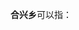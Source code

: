 '''合兴乡'''可以指：
{{PRC admin/disambig|51/06/23/221/000|51/13/22/223/000|51/14/21/232/000|52/06/26/208/000}}
{{disambig|cat=三字中国乡名消歧义}}